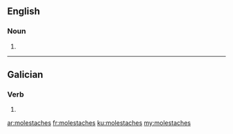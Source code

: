 ==English==

===Noun===
{{head|en|plural}}

# {{plural of|molestache|lang=en}}

----

==Galician==

===Verb===
{{gl-verb-form}}

# {{inflection of|molestar||lang=gl|2|s|pret|indc}}

[[ar:molestaches]]
[[fr:molestaches]]
[[ku:molestaches]]
[[my:molestaches]]